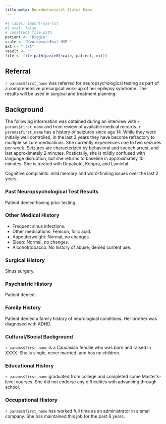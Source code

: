 ```yaml
---
title-meta: Neurobehavioral Status Exam
---
```


```r
#| label: import-nse-txt
#| eval: false
# construct file path
patient <- "Biggie"
scale <- "NeuropsychEval-NSE-"
ext <- ".txt"
result <- ""
file <- file.path(paste0(scale, patient, ext))
```

## Referral

`r params$first_name` was referred for neuropsychological testing as part of a comprehensive
presurgical work-up of her epilepsy syndrome. The results will be used in
surgical and treatment planning

## Background

The following information was obtained during an interview with `r params$first_name` and
from review of available medical records. `r params$first_name` has a history of seizures
since age 14. While they were initially well controlled, in the last 3 years
they have become refractory to multiple seizure medications. She currently
experiences one to two seizures per week. Seizures are characterized by
behavioral and speech arrest, and last approximately 2 minutes. Postictally, she
is mildly confused with language disruption, but she returns to baseline in
approximately 10 minutes. She is treated with Depakote, Keppra, and Lamictal.

Cognitive complaints: mild memory and word-finding issues over the last 2 years.

### Past Neuropsychological Test Results

Patient denied having prior testing.

### Other Medical History

-   Frequent sinus infections.
-   Other medications: Femcon, folic acid.
-   Appetite/weight: Normal, no changes.
-   Sleep: Normal, no changes.
-   Alcohol/tobacco: No history of abuse; denied current use.

### Surgical History

Sinus surgery.

### Psychiatric History

Patient denied.

### Family History

Patient denied a family history of neurological conditions. Her brother was
diagnosed with ADHD.

### Cultural/Social Background

`r params$first_name` is a Caucasian female who was born and raised in XXXX. She is single,
never married, and has no children.

### Educational History

`r params$first_name` graduated from college and completed some Master's-level courses. She
did not endorse any difficulties with advancing through school.

### Occupational History

`r params$first_name` has worked full time as an administrator in a small company. She has
maintained this job for the past 6 years.
